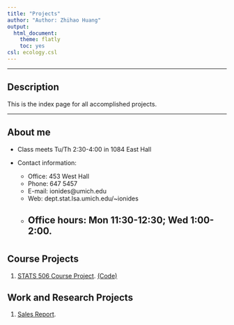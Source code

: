 ```yaml
---
title: "Projects"
author: "Author: Zhihao Huang"
output:
  html_document:
    theme: flatly
    toc: yes
csl: ecology.csl
---
```


------

## Description

This is the index page for all accomplished projects. 

--------------

## About me

* Class meets Tu/Th 2:30-4:00 in 1084 East Hall

* Contact information:
    + Office: 453 West Hall 
    + Phone: 647 5457 
    + E-mail: ionides@umich.edu 
    + Web: dept.stat.lsa.umich.edu/~ionides
    + Office hours:  Mon 11:30-12:30; Wed 1:00-2:00. 
----------

# {.tabset}

## Course Projects

1. [STATS 506 Course Project](STATS506_Group_Project.html). [(Code)](STATS506_Course_Project)

## Work and Research Projects

1. [Sales Report](20170430.html). 

